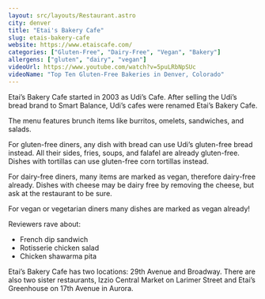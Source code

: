 ```yaml
---
layout: src/layouts/Restaurant.astro
city: denver
title: "Etai's Bakery Cafe"
slug: etais-bakery-cafe
website: https://www.etaiscafe.com/
categories: ["Gluten-Free", "Dairy-Free", "Vegan", "Bakery"]
allergens: ["gluten", "dairy", "vegan"]
videoUrl: https://www.youtube.com/watch?v=5puLRbNpSUc
videoName: "Top Ten Gluten-Free Bakeries in Denver, Colorado"
---
```


Etai’s Bakery Cafe started in 2003 as Udi’s Cafe. After selling the Udi’s bread brand to Smart Balance, Udi’s cafes were renamed Etai’s Bakery Cafe.

The menu features brunch items like burritos, omelets, sandwiches, and salads.

For gluten-free diners, any dish with bread can use Udi’s gluten-free bread instead. All their sides, fries, soups, and falafel are already gluten-free. Dishes with tortillas can use gluten-free corn tortillas instead.

For dairy-free diners, many items are marked as vegan, therefore dairy-free already. Dishes with cheese may be dairy free by removing the cheese, but ask at the restaurant to be sure.

For vegan or vegetarian diners many dishes are marked as vegan already!

Reviewers rave about:
* French dip sandwich
* Rotisserie chicken salad
* Chicken shawarma pita

Etai’s Bakery Cafe has two locations: 29th Avenue and Broadway. There are also two sister restaurants, Izzio Central Market on Larimer Street and Etai’s Greenhouse on 17th Avenue in Aurora.
